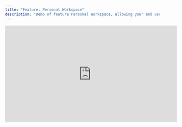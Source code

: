```yaml
---
title: "Feature: Personal Workspace"
description: "Demo of feature Personal Workspace, allowing your end users to customize dashboards and reports within your application"
---
```


<iframe
  width="560"
  height="315"
  src="https://www.youtube.com/embed/hj7VJSC_LyU"
  title="YouTube video player"
  frameBorder="0"
  allow="accelerometer; autoplay; clipboard-write; encrypted-media; gyroscope; picture-in-picture"
  allowFullScreen
></iframe>
